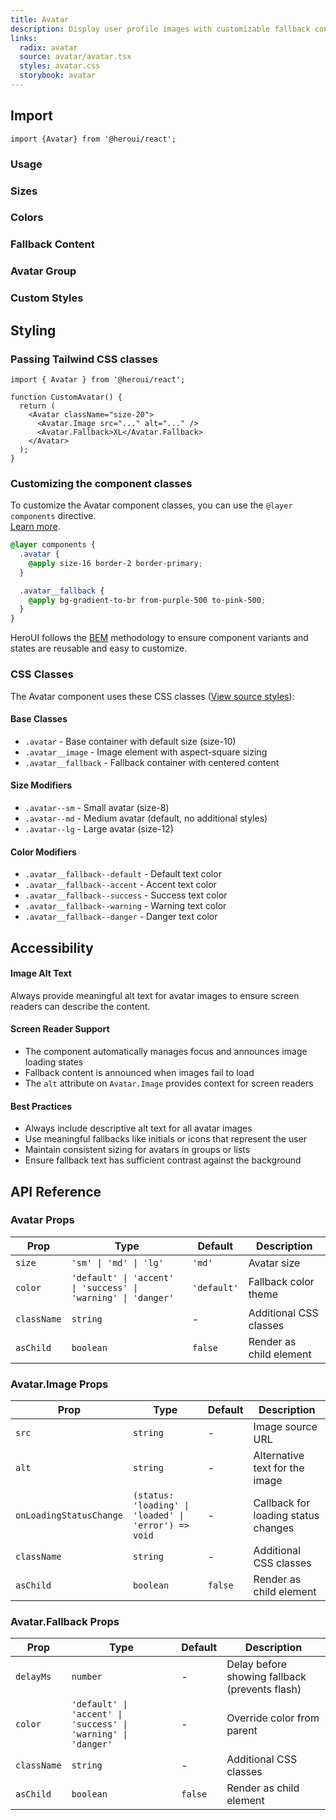 ```yaml
---
title: Avatar
description: Display user profile images with customizable fallback content
links:
  radix: avatar
  source: avatar/avatar.tsx
  styles: avatar.css
  storybook: avatar
---
```


## Import

```tsx
import {Avatar} from '@heroui/react';
```

### Usage

<ComponentPreview name="avatar-basic" />


### Sizes

<ComponentPreview name="avatar-sizes" />

### Colors

<ComponentPreview name="avatar-colors" />

### Fallback Content

<ComponentPreview name="avatar-fallback" />

### Avatar Group

<ComponentPreview name="avatar-group" />

### Custom Styles

<ComponentPreview name="avatar-custom-styles" />

## Styling

### Passing Tailwind CSS classes

```tsx
import { Avatar } from '@heroui/react';

function CustomAvatar() {
  return (
    <Avatar className="size-20">
      <Avatar.Image src="..." alt="..." />
      <Avatar.Fallback>XL</Avatar.Fallback>
    </Avatar>
  );
}
```

### Customizing the component classes

To customize the Avatar component classes, you can use the `@layer components` directive. 
<br/>[Learn more](https://tailwindcss.com/docs/adding-custom-styles#adding-component-classes).

```css
@layer components {
  .avatar {
    @apply size-16 border-2 border-primary;
  }

  .avatar__fallback {
    @apply bg-gradient-to-br from-purple-500 to-pink-500;
  }
}
```

HeroUI follows the [BEM](https://getbem.com/) methodology to ensure component variants and states are reusable and easy to customize.

### CSS Classes

The Avatar component uses these CSS classes ([View source styles](https://github.com/heroui-inc/heroui/blob/v3/packages/styles/components/avatar.css)):

#### Base Classes
- `.avatar` - Base container with default size (size-10)
- `.avatar__image` - Image element with aspect-square sizing
- `.avatar__fallback` - Fallback container with centered content

#### Size Modifiers
- `.avatar--sm` - Small avatar (size-8)
- `.avatar--md` - Medium avatar (default, no additional styles)
- `.avatar--lg` - Large avatar (size-12)

#### Color Modifiers
- `.avatar__fallback--default` - Default text color
- `.avatar__fallback--accent` - Accent text color
- `.avatar__fallback--success` - Success text color
- `.avatar__fallback--warning` - Warning text color
- `.avatar__fallback--danger` - Danger text color

## Accessibility

#### Image Alt Text

Always provide meaningful alt text for avatar images to ensure screen readers can describe the content.

#### Screen Reader Support

- The component automatically manages focus and announces image loading states
- Fallback content is announced when images fail to load
- The `alt` attribute on `Avatar.Image` provides context for screen readers

#### Best Practices

- Always include descriptive alt text for all avatar images
- Use meaningful fallbacks like initials or icons that represent the user
- Maintain consistent sizing for avatars in groups or lists
- Ensure fallback text has sufficient contrast against the background

## API Reference

### Avatar Props

| Prop | Type | Default | Description |
|------|------|---------|-------------|
| `size` | `'sm' \| 'md' \| 'lg'` | `'md'` | Avatar size |
| `color` | `'default' \| 'accent' \| 'success' \| 'warning' \| 'danger'` | `'default'` | Fallback color theme |
| `className` | `string` | - | Additional CSS classes |
| `asChild` | `boolean` | `false` | Render as child element |

### Avatar.Image Props

| Prop | Type | Default | Description |
|------|------|---------|-------------|
| `src` | `string` | - | Image source URL |
| `alt` | `string` | - | Alternative text for the image |
| `onLoadingStatusChange` | `(status: 'loading' \| 'loaded' \| 'error') => void` | - | Callback for loading status changes |
| `className` | `string` | - | Additional CSS classes |
| `asChild` | `boolean` | `false` | Render as child element |

### Avatar.Fallback Props

| Prop | Type | Default | Description |
|------|------|---------|-------------|
| `delayMs` | `number` | - | Delay before showing fallback (prevents flash) |
| `color` | `'default' \| 'accent' \| 'success' \| 'warning' \| 'danger'` | - | Override color from parent |
| `className` | `string` | - | Additional CSS classes |
| `asChild` | `boolean` | `false` | Render as child element | 